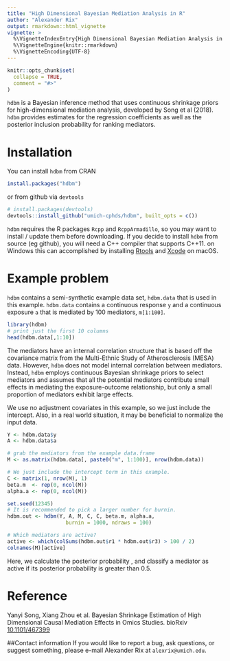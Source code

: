 ```yaml
---
title: "High Dimensional Bayesian Mediation Analysis in R"
author: "Alexander Rix"
output: rmarkdown::html_vignette
vignette: >
  %\VignetteIndexEntry{High Dimensional Bayesian Mediation Analysis in R}
  %\VignetteEngine{knitr::rmarkdown}
  %\VignetteEncoding{UTF-8}
---
```


```r
knitr::opts_chunk$set(
  collapse = TRUE,
  comment = "#>"
)
```

`hdbm` is a Bayesian inference method that uses continuous shrinkage priors for
high-dimensional mediation analysis, developed by Song et al (2018).
`hdbm` provides estimates for the regression coefficients as well as
the posterior inclusion probability for ranking mediators.

# Installation
You can install `hdbm` from CRAN
```r
install.packages("hdbm")

```

or from github via `devtools`
```r
# install.packages(devtools)
devtools::install_github("umich-cphds/hdbm", built_opts = c())
```
`hdbm` requires the R packages `Rcpp` and `RcppArmadillo`, so you may want to
install / update them before downloading. If you decide to install `hdbm` from
source (eg github), you will need a C++ compiler that supports C++11. on Windows
this can accomplished by installing
[Rtools](https://cran.r-project.org/bin/windows/Rtools/) and
[Xcode](https://apps.apple.com/us/app/xcode/id497799835?mt=12) on macOS.

# Example problem
`hdbm` contains a semi-synthetic example data set, `hdbm.data` that is used in
this example. `hdbm.data` contains a continuous response `y` and a continuous
exposure `a` that is mediated by 100 mediators, `m[1:100]`.

```r
library(hdbm)
# print just the first 10 columns
head(hdbm.data[,1:10])
```

The mediators have an internal correlation structure that is based off the
covariance matrix from the Multi-Ethnic Study of Atherosclerosis (MESA) data.
However,  `hdbm` does not model internal correlation between mediators.
Instead, `hdbm` employs continuous Bayesian shrinkage priors to select mediators
and assumes that all the potential mediators contribute small effects
in mediating the exposure-outcome relationship, but only a small proportion of
mediators exhibit large effects.

We use no adjustment covariates in this example, so we just include the
intercept. Also, in a real world situation, it may be beneficial to normalize
the input data.

```r

Y <- hdbm.data$y
A <- hdbm.data$a

# grab the mediators from the example data.frame
M <- as.matrix(hdbm.data[, paste0("m", 1:100)], nrow(hdbm.data))

# We just include the intercept term in this example.
C <- matrix(1, nrow(M), 1)
beta.m  <- rep(0, ncol(M))
alpha.a <- rep(0, ncol(M))

set.seed(12345)
# It is recommended to pick a larger number for burnin.
hdbm.out <- hdbm(Y, A, M, C, C, beta.m, alpha.a,
                   burnin = 1000, ndraws = 100)

# Which mediators are active?
active <- which(colSums(hdbm.out$r1 * hdbm.out$r3) > 100 / 2)
colnames(M)[active]
```

Here, we calculate the posterior probability \eqn{r1 = r3 = 1 | Data}, and
classify a mediator as active if its posterior probability is greater than 0.5.

# Reference
Yanyi Song, Xiang Zhou et al. Bayesian Shrinkage Estimation of
High Dimensional Causal Mediation Effects in Omics Studies.
bioRxiv [10.1101/467399](https://doi.org/10.1101/467399)

##Contact information
If you would like to report a bug, ask questions, or suggest something, please
e-mail Alexander Rix at `alexrix@umich.edu`.
